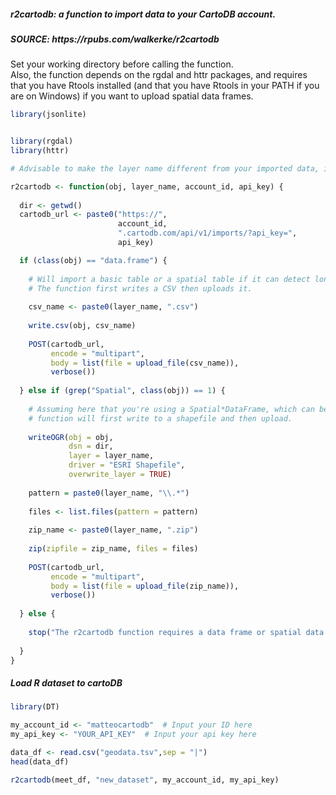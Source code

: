

##### r2cartodb: a function to import data to your CartoDB account.  
##### SOURCE: https://rpubs.com/walkerke/r2cartodb

Set your working directory before calling the function.  
Also, the function depends on the rgdal and httr packages, and requires that you have Rtools installed 
(and that you have Rtools in your PATH if you are on Windows) if you want to upload spatial
data frames.  


```r
library(jsonlite)


library(rgdal)
library(httr)

# Advisable to make the layer name different from your imported data, if applicable.

r2cartodb <- function(obj, layer_name, account_id, api_key) {   
  
  dir <- getwd()
  cartodb_url <- paste0("https://", 
                        account_id, 
                        ".cartodb.com/api/v1/imports/?api_key=", 
                        api_key)

  if (class(obj) == "data.frame") { 
    
    # Will import a basic table or a spatial table if it can detect long/lat columns.
    # The function first writes a CSV then uploads it.  
    
    csv_name <- paste0(layer_name, ".csv")
    
    write.csv(obj, csv_name)
    
    POST(cartodb_url, 
         encode = "multipart", 
         body = list(file = upload_file(csv_name)), 
         verbose())  
    
  } else if (grep("Spatial", class(obj)) == 1) {  
    
    # Assuming here that you're using a Spatial*DataFrame, which can be written to a shapefile.  The
    # function will first write to a shapefile and then upload.  
    
    writeOGR(obj = obj, 
             dsn = dir, 
             layer = layer_name, 
             driver = "ESRI Shapefile", 
             overwrite_layer = TRUE)
    
    pattern = paste0(layer_name, "\\.*")
    
    files <- list.files(pattern = pattern)
    
    zip_name <- paste0(layer_name, ".zip")
    
    zip(zipfile = zip_name, files = files)
    
    POST(cartodb_url, 
         encode = "multipart", 
         body = list(file = upload_file(zip_name)), 
         verbose())  
    
  } else {
    
    stop("The r2cartodb function requires a data frame or spatial data frame")
    
  }
}

```

##### Load R dataset to cartoDB 
```r
library(DT)

my_account_id <- "matteocartodb"  # Input your ID here
my_api_key <- "YOUR_API_KEY"  # Input your api key here

data_df <- read.csv("geodata.tsv",sep = "|")
head(data_df)

r2cartodb(meet_df, "new_dataset", my_account_id, my_api_key)

```
